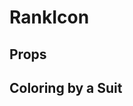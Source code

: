 
<Meta title="RankIcon" component={RankIcon} />

# RankIcon

<Description of={RankIcon} />

<Preview>
  <div
    style={{
      display: "grid",
      gridTemplateColumns: "repeat(13, minmax(16px, 64px))",
      gap: 8
    }}
  >
    <RankIcon rank={Rank.ace} />
    <RankIcon rank={Rank.deuce} />
    <RankIcon rank={Rank.three} />
    <RankIcon rank={Rank.four} />
    <RankIcon rank={Rank.five} />
    <RankIcon rank={Rank.six} />
    <RankIcon rank={Rank.seven} />
    <RankIcon rank={Rank.eight} />
    <RankIcon rank={Rank.nine} />
    <RankIcon rank={Rank.ten} />
    <RankIcon rank={Rank.jack} />
    <RankIcon rank={Rank.queen} />
    <RankIcon rank={Rank.king} />
  </div>
</Preview>

## Props

<Props of={RankIcon} />

## Coloring by a Suit

<Preview>
  <div
    style={{
      display: "grid",
      gridTemplateColumns: "repeat(4, minmax(16px, 64px))",
      gap: 8
    }}
  >
    <RankIcon rank={Rank.ace} suit={Suit.spade} />
    <RankIcon rank={Rank.king} suit={Suit.heart} />
    <RankIcon rank={Rank.queen} suit={Suit.diamond} />
    <RankIcon rank={Rank.jack} suit={Suit.club} />
  </div>
</Preview>

